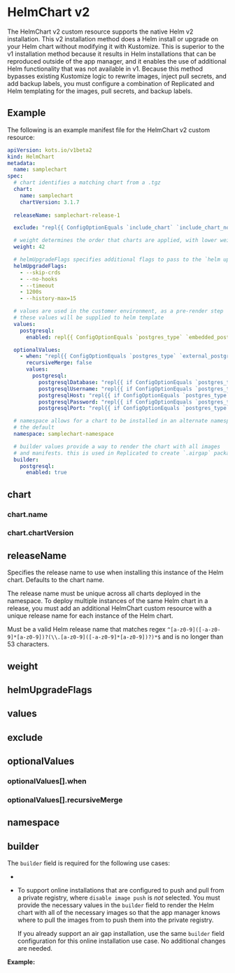 
# HelmChart v2

The HelmChart v2 custom resource supports the native Helm v2 installation. This v2 installation method does a Helm install or upgrade on your Helm chart without modifying it with Kustomize. This is superior to the v1 installation method because it results in Helm installations that can be reproduced outside of the app manager, and it enables the use of additional Helm functionality that was not available in v1. Because this method bypasses existing Kustomize logic to rewrite images, inject pull secrets, and add backup labels, you must configure a combination of Replicated and Helm templating for the images, pull secrets, and backup labels.

<Intro/>

## Example

The following is an example manifest file for the HelmChart v2 custom resource:

```yaml
apiVersion: kots.io/v1beta2
kind: HelmChart
metadata:
  name: samplechart
spec:
  # chart identifies a matching chart from a .tgz
  chart:
    name: samplechart
    chartVersion: 3.1.7
  
  releaseName: samplechart-release-1

  exclude: "repl{{ ConfigOptionEquals `include_chart` `include_chart_no`}}"

  # weight determines the order that charts are applied, with lower weights first.
  weight: 42

  # helmUpgradeFlags specifies additional flags to pass to the `helm upgrade` command.
  helmUpgradeFlags:
    - --skip-crds
    - --no-hooks
    - --timeout
    - 1200s
    - --history-max=15

  # values are used in the customer environment, as a pre-render step
  # these values will be supplied to helm template
  values:
    postgresql:
      enabled: repl{{ ConfigOptionEquals `postgres_type` `embedded_postgres`}}

  optionalValues:
    - when: "repl{{ ConfigOptionEquals `postgres_type` `external_postgres`}}"
      recursiveMerge: false
      values:
        postgresql:
          postgresqlDatabase: "repl{{ if ConfigOptionEquals `postgres_type` `external_postgres`}}repl{{ ConfigOption `external_postgres_database`}}repl{{ end}}"
          postgresqlUsername: "repl{{ if ConfigOptionEquals `postgres_type` `external_postgres`}}repl{{ ConfigOption `external_postgres_username`}}repl{{ end}}"
          postgresqlHost: "repl{{ if ConfigOptionEquals `postgres_type` `external_postgres`}}repl{{ ConfigOption `external_postgres_host`}}repl{{ end}}"
          postgresqlPassword: "repl{{ if ConfigOptionEquals `postgres_type` `external_postgres`}}repl{{ ConfigOption `external_postgres_password`}}repl{{ end}}"
          postgresqlPort: "repl{{ if ConfigOptionEquals `postgres_type` `external_postgres`}}repl{{ ConfigOption `external_postgres_port`}}repl{{ end}}"

  # namespace allows for a chart to be installed in an alternate namespace to
  # the default
  namespace: samplechart-namespace

  # builder values provide a way to render the chart with all images
  # and manifests. this is used in Replicated to create `.airgap` packages
  builder:
    postgresql:
      enabled: true
```

## chart

<Chart/>

### chart.name

<ChartName/>

### chart.chartVersion

<ChartVersion/>

## releaseName

Specifies the release name to use when installing this instance of the Helm chart. Defaults to the chart name.

The release name must be unique across all charts deployed in the namespace. To deploy multiple instances of the same Helm chart in a release, you must add an additional HelmChart custom resource with a unique release name for each instance of the Helm chart.

Must be a valid Helm release name that matches regex `^[a-z0-9]([-a-z0-9]*[a-z0-9])?(\\.[a-z0-9]([-a-z0-9]*[a-z0-9])?)*$` and is no longer than 53 characters.

## weight

<Weight/>

## helmUpgradeFlags

<HelmUpgradeFlags/>

## values

<Values/>

## exclude

<Exclude/>

## optionalValues

<OptionalValues/>

### optionalValues[].when

<OptionalValuesWhen/>

### optionalValues[].recursiveMerge

<OptionalValuesRecursiveMerge/>

## namespace

<Namespace/>

## builder

The `builder` field is required for the following use cases:

* <BuilderAirgapIntro/>

* To support online installations that are configured to push and pull from a private registry, where `disable image push` is _not_ selected. You must provide the necessary values in the `builder` field to render the Helm chart with all of the necessary images so that the app manager knows where to pull the images from to push them into the private registry.

  If you already support an air gap installation, use the same `builder` field configuration for this online installation use case. No additional changes are needed.

<HelmBuilderRequirements/>

**Example:**

<BuilderExample/>